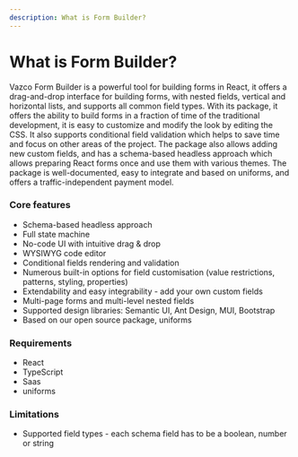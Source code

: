 ```yaml
---
description: What is Form Builder?
---
```


# What is Form Builder?

Vazco Form Builder is a powerful tool for building forms in React, it offers a drag-and-drop interface for building forms, with nested fields, vertical and horizontal lists, and supports all common field types.
With its package, it offers the ability to build forms in a fraction of time of the traditional development, it is easy to customize and modify the look by editing the CSS.
It also supports conditional field validation which helps to save time and focus on other areas of the project.
The package also allows adding new custom fields, and has a schema-based headless approach which allows preparing React forms once and use them with various themes.
The package is well-documented, easy to integrate and based on uniforms, and offers a traffic-independent payment model.

### Core features
- Schema-based headless approach
- Full state machine
- No-code UI with intuitive drag & drop
- WYSIWYG code editor
- Conditional fields rendering and validation
- Numerous built-in options for field customisation (value restrictions, patterns, styling, properties)
- Extendability and easy integrability - add your own custom fields
- Multi-page forms and multi-level nested fields
- Supported design libraries: Semantic UI, Ant Design, MUI, Bootstrap
- Based on our open source package, uniforms

### Requirements
- React
- TypeScript
- Saas
- uniforms

### Limitations
- Supported field types - each schema field has to be a boolean, number or string
